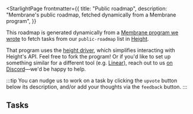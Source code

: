 

<StarlightPage
  frontmatter={{
    title: "Public roadmap",
    description:
      "Membrane's public roadmap, fetched dynamically from a Membrane program",
  }}
>

This roadmap is generated dynamically from a <a href="https://www.membrane.io/share/membrane/public-roadmap" target="_blank">Membrane program we wrote</a> to fetch tasks from our `public-roadmap` list in <a href="https://height.app/product" target="_blank">Height</a>.

That program uses the <a href="https://www.membrane.io/share/membrane/height" target="_blank">height driver</a>, which simplifies interacting with Height's API. Feel free to fork the program! Or if you'd like to set up something similar for a different tool (e.g. <a href="https://linear.app" target="_blank">Linear</a>), reach out to us <a href="https://discord.gg/4RHyJDV8kj" target="_blank">on Discord</a>—we'd be happy to help.

:::tip
You can nudge us to work on a task by clicking the `upvote` button below its description, and/or add your thoughts via the `feedback` button.
:::

## Tasks

<PublicRoadmap />

</StarlightPage>
